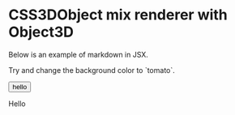 
# CSS3DObject mix renderer with Object3D

Below is an example of markdown in JSX.

<div style={{ backgroundColor: 'violet', padding: '1rem' }}>
	Try and change the background color to `tomato`.
</div>

<div style={{ height: '50vh' }}></div>

<Button>hello</Button>

<MDXTitle id='HelloWorld' order={2} href='#HelloWorld'>Hello</MDXTitle>

<div style={{ height: '501vh' }}></div>
